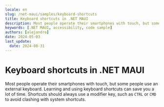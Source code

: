 ```yaml
---
locale: en
slug: /net-maui/samples/keyboard-shortcuts
title: Keyboard shortcuts in .NET MAUI
description: Most people operate their smartphones with touch, but some people use an external keyboard.
keywords: [.NET MAUI, accessibility, code sample]
authors: [alejandro]
date: 2024-05-03
last_update:
  date: 2024-08-31
---
```


# Keyboard shortcuts in .NET MAUI

Most people operate their smartphones with touch, but some people use an external keyboard. Learning and using keyboard shortcuts can save you a lot of time. Shortcuts should always use a modifier key, such as `CTRL` or `CMD` to avoid clashing with system shortcuts.

<CodeSample id="keyboard-shortcuts" platform="net-maui" locale="en"/>
